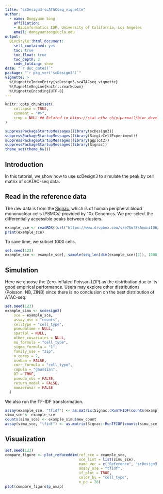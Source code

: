 ```yaml
---
title: "scDesign3-scATACseq_vignette"
author: 
  - name: Dongyuan Song
    affiliation:
    - Bioinformatics IDP, University of California, Los Angeles
    email: dongyuansong@ucla.edu
output: 
  BiocStyle::html_document:
    self_contained: yes
    toc: true
    toc_float: true
    toc_depth: 2
    code_folding: show
date: "`r doc_date()`"
package: "`r pkg_ver('scDesign3')`"
vignette: >
  %\VignetteIndexEntry{scDesign3-scATACseq_vignette}
  %\VignetteEngine{knitr::rmarkdown}
  %\VignetteEncoding{UTF-8}  
---
```


```r
knitr::opts_chunk$set(
    collapse = TRUE,
    comment = "#>",
    crop = NULL ## Related to https://stat.ethz.ch/pipermail/bioc-devel/2020-April/016656.html
)
```

```r
suppressPackageStartupMessages(library(scDesign3))
suppressPackageStartupMessages(library(SingleCellExperiment))
suppressPackageStartupMessages(library(ggplot2))
suppressPackageStartupMessages(library(Signac))
theme_set(theme_bw())
```

## Introduction
In this tutorial, we show how to use scDesign3 to simulate the peak by cell matrix of scATAC-seq data.

## Read in the reference data

The raw data is from the [Signac](https://satijalab.org/signac/articles/pbmc_vignette.html), which is of human peripheral blood mononuclear cells (PBMCs) provided by 10x Genomics. We pre-select the differentially accessible peaks between clusters.

```r
example_sce <- readRDS((url("https://www.dropbox.com/s/e75uf5k5voni106/ATAC_sce.rds?raw=1")))
print(example_sce)
```

To save time, we subset 1000 cells.
```r
set.seed(123)
example_sce <- example_sce[, sample(seq_len(dim(example_sce)[2]), 1000, replace = FALSE)]
```

## Simulation
Here we choose the Zero-inflated Poisson (ZIP) as the distribution due to its good empirical performance. Users may explore other distributions (Poisson, NB, ZINB) since there is no conclusion on the best distribution of ATAC-seq.

```r
set.seed(123)
example_simu <- scdesign3(
    sce = example_sce,
    assay_use = "counts",
    celltype = "cell_type",
    pseudotime = NULL,
    spatial = NULL,
    other_covariates = NULL,
    mu_formula = "cell_type",
    sigma_formula = "1",
    family_use = "zip",
    n_cores = 2,
    usebam = FALSE,
    corr_formula = "cell_type",
    copula = "gaussian",
    DT = TRUE,
    pseudo_obs = FALSE,
    return_model = FALSE,
    nonzerovar = FALSE
  )
```

We also run the TF-IDF transformation.
```r
assay(example_sce, "tfidf") <- as.matrix(Signac::RunTFIDF(counts(example_sce)))
simu_sce <- example_sce
counts(simu_sce) <- example_simu$new_count
assay(simu_sce, "tfidf") <- as.matrix(Signac::RunTFIDF(counts(simu_sce)))
```

## Visualization

```r
set.seed(123)
compare_figure <- plot_reduceddim(ref_sce = example_sce, 
                                  sce_list = list(simu_sce), 
                                  name_vec = c("Reference", "scDesign3"),
                                  assay_use = "tfidf", 
                                  if_plot = TRUE, 
                                  color_by = "cell_type", 
                                  n_pc = 20)
plot(compare_figure$p_umap)
```
